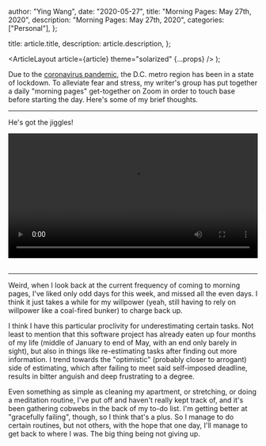 
  author: "Ying Wang",
  date: "2020-05-27",
  title: "Morning Pages: May 27th, 2020",
  description: "Morning Pages: May 27th, 2020",
  categories: ["Personal"],
};

  title: article.title,
  description: article.description,
};

  <ArticleLayout article={article} theme="solarized" {...props} />
);

Due to the [coronavirus
pandemic](https://en.wikipedia.org/wiki/2019-20_coronavirus_pandemic), the D.C.
metro region has been in a state of lockdown. To alleviate fear and stress, my
writer's group has put together a daily "morning pages" get-together on Zoom in
order to touch base before starting the day. Here's some of my brief thoughts.

---

He's got the jiggles!

<!-- https://stackoverflow.com/a/26276254 -->

<video style="width: 100%; width: -moz-available; width: -webkit-fill-available; width: fill-available; max-width: 100%;" controls>
    <source src="/video/posts/2020/05/27/morning_pages.mp4" type="video/mp4">
    Your browser does not support HTML5 video.
</video>
<br/>
<br/>

---

Weird, when I look back at the current frequency of coming to morning pages,
I've liked only odd days for this week, and missed all the even days. I think it
just takes a while for my willpower (yeah, still having to rely on willpower
like a coal-fired bunker) to charge back up.

I think I have this particular proclivity for underestimating certain tasks. Not
least to mention that this software project has already eaten up four months of
my life (middle of January to end of May, with an end only barely in sight), but
also in things like re-estimating tasks after finding out more information. I
trend towards the "optimistic" (probably closer to arrogant) side of estimating,
which after failing to meet said self-imposed deadline, results in bitter
anguish and deep frustrating to a degree.

Even something as simple as cleaning my apartment, or stretching, or doing a
meditation routine, I've put off and haven't really kept track of, and it's been
gathering cobwebs in the back of my to-do list. I'm getting better at
"gracefully failing", though, so I think that's a plus. So I manage to do
certain routines, but not others, with the hope that one day, I'll manage to get
back to where I was. The big thing being not giving up.
